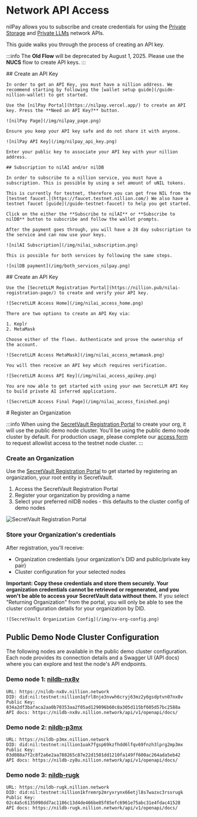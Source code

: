
# Network API Access

nilPay allows you to subscribe and create credentials for using the [Private Storage](/build/secret-vault/about) and [Private LLMs](/build/secretLLM/overview) network APIs.

This guide walks you through the process of creating an API key.

:::info
The **Old Flow** will be deprecated by August 1, 2025. Please use the **NUCS** flow to create API keys.
:::

<Tabs>
  <TabItem value='nucs-flow' label='NUCS'>
    ## Create an API Key

    In order to get an API Key, you must have a nillion address. We recommend starting by following the [wallet setup guide](/guide-nillion-wallet) to get started.

    Use the [nilPay Portal](https://nilpay.vercel.app/) to create an API key. Press the **Need an API Key?** button.

    ![nilPay Page](/img/nilpay_page.png)

    Ensure you keep your API key safe and do not share it with anyone.

    ![nilPay API Key](/img/nilpay_api_key.png)

    Enter your public key to associate your API key with your nillion address.

    ## Subscription to nilAI and/or nilDB

    In order to subscribe to a nillion service, you must have a subscription. This is possible by using a set amount of uNIL tokens.

    This is currently for testnet, therefore you can get free NIL from the [testnet faucet.](https://faucet.testnet.nillion.com/) We also have a testnet faucet [guide](/guide-testnet-faucet) to help you get started.

    Click on the either the **Subscribe to nilAI** or **Subscribe to nilDB** button to subscribe and follow the wallet prompts.

    After the payment goes through, you will have a 28 day subscription to the service and can now use your keys.

    ![nilAI Subscription](/img/nilai_subscription.png)

    This is possible for both services by following the same steps.

    ![nilDB payment](/img/both_services_nilpay.png)

  </TabItem>
  <TabItem value='old-flow-llm' label='Old Flow (SecretLLM)'>
    ## Create an API Key

    Use the [SecretLLM Registration Portal](https://nillion.pub/nilai-registration-page/) to create and verify your API key.

    ![SecretLLM Access Home](/img/nilai_access_home.png)

    There are two options to create an API Key via:

    1. Keplr
    2. MetaMask

    Choose either of the flows. Authenticate and prove the ownership of the account.

    ![SecretLLM Access MetaMask](/img/nilai_access_metamask.png)

    You will then receive an API key which requires verification.

    ![SecretLLM Access API Key](/img/nilai_access_apikey.png)

    You are now able to get started with using your own SecretLLM API Key to build private AI inferred applications.

    ![SecretLLM Access Final Page](/img/nilai_access_finished.png)

  </TabItem>
    <TabItem value='old-flow-vault' label='Old Flow (SecretVault)'>
      # Register an Organization

:::info
When using the [SecretVault Registration Portal](https://sv-sda-registration.replit.app/) to create your org, it will use the public demo node cluster. You'll be using the public demo node cluster by default. For production usage, please complete our [access form](https://forms.gle/Um3xLwMKyKPyAP9i6) to request allowlist access to the testnet node cluster.
:::

### Create an Organization

Use the [SecretVault Registration Portal](https://sv-sda-registration.replit.app/) to get started by registering an organization, your root entity in SecretVault.

1. Access the SecretVault Registration Portal
2. Register your organization by providing a name
3. Select your preferred nilDB nodes - this defaults to the cluster config of demo nodes

![SecretVault Registration Portal](/img/sv-org-portal.png)

### Store your Organization's credentials

After registration, you'll receive:

- Organization credentials (your organization's DID and public/private key pair)
- Cluster configuration for your selected nodes

**Important: Copy these credentials and store them securely. Your organization credentials cannot be retrieved or regenerated, and you won't be able to access your SecretVault data without them.** If you select "Returning Organization" from the portal, you will only be able to see the cluster configuration details for your organization by DID.

    ![SecretVault Organization Config](/img/sv-org-config.png)

## Public Demo Node Cluster Configuration

The following nodes are available in the public demo cluster configuration. Each node provides its connection details and a Swagger UI (API docs) where you can explore and test the node's API endpoints.

### Demo node 1: [nildb-nx8v](https://nildb-nx8v.nillion.network/api/v1/openapi/docs/)

```
URL: https://nildb-nx8v.nillion.network
DID: did:nil:testnet:nillion1qfrl8nje3nvwh6cryj63mz2y6gsdptvn07nx8v
Public Key: 034a2df3bafaca2aa0b70353aa2f05ad129096b60c8a305d115bf605d57bc2588a
API docs: https://nildb-nx8v.nillion.network/api/v1/openapi/docs/
```

### Demo node 2: [nildb-p3mx](https://nildb-p3mx.nillion.network/api/v1/openapi/docs/)

```
URL: https://nildb-p3mx.nillion.network
DID: did:nil:testnet:nillion1uak7fgsp69kzfhdd6lfqv69fnzh3lprg2mp3mx
Public Key: 03d088a7f2c8f2a6e2aa788265c87e22d1501dd1210fa149ff600ac264ada5eb42
API docs: https://nildb-zy8u.nillion.network/api/v1/openapi/docs/
```

### Demo node 3: [nildb-rugk](https://nildb-rugk.nillion.network/api/v1/openapi/docs/)

```
URL: https://nildb-rugk.nillion.network
DID: did:nil:testnet:nillion1kfremrp2mryxrynx66etjl8s7wazxc3rssrugk
Public Key: 02c4a5c6135098dd7ac1186c13d4de466be85f85efc6961e75abc31e4fdac41528
API docs: https://nildb-rugk.nillion.network/api/v1/openapi/docs/
```

  </TabItem>
</Tabs>
